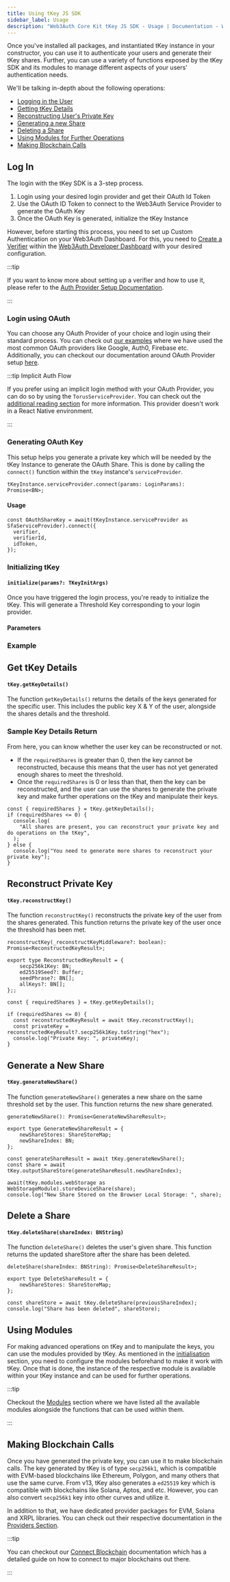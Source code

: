 ```yaml
---
title: Using tKey JS SDK
sidebar_label: Usage
description: "Web3Auth Core Kit tKey JS SDK - Usage | Documentation - Web3Auth"
---
```



Once you've installed all packages, and instantiated tKey instance in your constructor, you can use
it to authenticate your users and generate their tKey shares. Further, you can use a variety of
functions exposed by the tKey SDK and its modules to manage different aspects of your users'
authentication needs.

We'll be talking in-depth about the following operations:

- [Logging in the User](#log-in)
- [Getting tKey Details](#get-tkey-details)
- [Reconstructing User's Private Key](#reconstruct-private-key)
- [Generating a new Share](#generate-a-new-share)
- [Deleting a Share](#delete-a-share)
- [Using Modules for Further Operations](#using-modules)
- [Making Blockchain Calls](#making-blockchain-calls)

<ThresholdKey />

## Log In

The login with the tKey SDK is a 3-step process.

1. Login using your desired login provider and get their OAuth Id Token
2. Use the OAuth ID Token to connect to the Web3Auth Service Provider to generate the OAuth Key
3. Once the OAuth Key is generated, initialize the tKey Instance

However, before starting this process, you need to set up Custom Authentication on your Web3Auth
Dashboard. For this, you need to [Create a Verifier](/auth-provider-setup/verifiers) within the
[Web3Auth Developer Dashboard](https://dashboard.web3auth.io) with your desired configuration.

:::tip

If you want to know more about setting up a verifier and how to use it, please refer to the
[Auth Provider Setup Documentation](/auth-provider-setup).

:::

### Login using OAuth

You can choose any OAuth Provider of your choice and login using their standard process. You can
check out [our examples](https://github.com/tkey/tkey-examples/web) where we have used the most
common OAuth providers like Google, Auth0, Firebase etc. Additionally, you can checkout our
documentation around OAuth Provider setup [here](/auth-provider-setup).

:::tip Implicit Auth Flow

If you prefer using an implicit login method with your OAuth Provider, you can do so by using the
`TorusServiceProvider`. You can check out the
[additional reading section](/sdk/core-kit/tkey/implicit-flow) for more information. This provider
doesn't work in a React Native environment.

:::

### Generating OAuth Key

This setup helps you generate a private key which will be needed by the tKey Instance to generate
the OAuth Share. This is done by calling the `connect()` function within the `tKey` instance's
`serviceProvider`.

```tsx
tKeyInstance.serviceProvider.connect(params: LoginParams): Promise<BN>;
```

<SFALoginParams />

#### Usage

```tsx
const OAuthShareKey = await(tKeyInstance.serviceProvider as SfaServiceProvider).connect({
  verifier,
  verifierId,
  idToken,
});
```

### Initializing tKey

#### `initialize(params?: TKeyInitArgs)`

Once you have triggered the login process, you're ready to initialize the tKey. This will generate a
Threshold Key corresponding to your login provider.

#### Parameters

<TkeyInitParams />

### Example

<SFASPConnectExample />

## Get tKey Details

#### `tKey.getKeyDetails()`

The function `getKeyDetails()` returns the details of the keys generated for the specific user. This
includes the public key X & Y of the user, alongside the shares details and the threshold.

### Sample Key Details Return

<TkeyKeyDetailsReturn />

From here, you can know whether the user key can be reconstructed or not.

- If the `requiredShares` is greater than 0, then the key cannot be reconstructed, because this
  means that the user has not yet generated enough shares to meet the threshold.
- Once the `requiredShares` is 0 or less than that, then the key can be reconstructed, and the user
  can use the shares to generate the private key and make further operations on the tKey and
  manipulate their keys.

```tsx title="Example"
const { requiredShares } = tKey.getKeyDetails();
if (requiredShares <= 0) {
  console.log(
    "All shares are present, you can reconstruct your private key and do operations on the tKey",
  );
} else {
  console.log("You need to generate more shares to reconstruct your private key");
}
```

## Reconstruct Private Key

#### `tKey.reconstructKey()`

The function `reconstructKey()` reconstructs the private key of the user from the shares generated.
This function returns the private key of the user once the threshold has been met.

```tsx
reconstructKey(_reconstructKeyMiddleware?: boolean): Promise<ReconstructedKeyResult>;

export type ReconstructedKeyResult = {
    secp256k1Key: BN;
    ed25519Seed?: Buffer;
    seedPhrase?: BN[];
    allKeys?: BN[];
};;
```

```tsx title="Example"
const { requiredShares } = tKey.getKeyDetails();

if (requiredShares <= 0) {
  const reconstructedKeyResult = await tKey.reconstructKey();
  const privateKey = reconstructedKeyResult?.secp256k1Key.toString("hex");
  console.log("Private Key: ", privateKey);
}
```

## Generate a New Share

#### `tKey.generateNewShare()`

The function `generateNewShare()` generates a new share on the same threshold set by the user. This
function returns the new share generated.

```tsx
generateNewShare(): Promise<GenerateNewShareResult>;

export type GenerateNewShareResult = {
    newShareStores: ShareStoreMap;
    newShareIndex: BN;
};
```

```tsx title="Example"
const generateShareResult = await tKey.generateNewShare();
const share = await tKey.outputShareStore(generateShareResult.newShareIndex);

await(tKey.modules.webStorage as WebStorageModule).storeDeviceShare(share);
console.log("New Share Stored on the Browser Local Storage: ", share);
```

## Delete a Share

#### `tKey.deleteShare(shareIndex: BNString)`

The function `deleteShare()` deletes the user's given share. This function returns the updated
shareStore after the share has been deleted.

```tsx
deleteShare(shareIndex: BNString): Promise<DeleteShareResult>;

export type DeleteShareResult = {
    newShareStores: ShareStoreMap;
};
```

```tsx title="Example"
const shareStore = await tKey.deleteShare(previousShareIndex);
console.log("Share has been deleted", shareStore);
```

## Using Modules

For making advanced operations on tKey and to manipulate the keys, you can use the modules provided
by tKey. As mentioned in the [initialisation](/sdk/core-kit/tkey/initialize) section, you need to
configure the modules beforehand to make it work with tKey. Once that is done, the instance of the
respective module is available within your tKey instance and can be used for further operations.

:::tip

Checkout the [Modules](/sdk/core-kit/tkey/modules) section where we have listed all the available
modules alongside the functions that can be used within them.

:::

## Making Blockchain Calls

Once you have generated the private key, you can use it to make blockchain calls. The key generated
by tKey is of type `secp256k1`, which is compatible with EVM-based blockchains like Ethereum,
Polygon, and many others that use the same curve. From v13, tKey also generates a `ed25519` key
which is compatible with blockchains like Solana, Aptos, and etc. However, you can also convert
`secp256k1` key into other curves and utilize it.

In addition to that, we have dedicated provider packages for EVM, Solana and XRPL libraries. You can
check out their respective documentation in the [Providers Section](/sdk/providers/).

:::tip

You can checkout our [Connect Blockchain](/connect-blockchain) documentation which has a detailed
guide on how to connect to major blockchains out there.

:::

